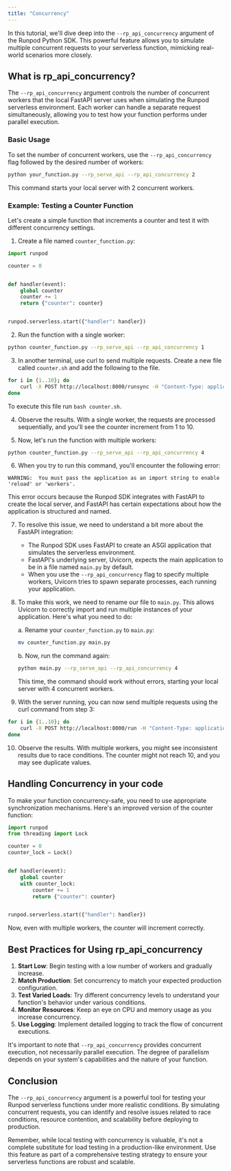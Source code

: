 ```yaml
---
title: "Concurrency"
---
```


In this tutorial, we'll dive deep into the `--rp_api_concurrency` argument of the Runpod Python SDK. This powerful feature allows you to simulate multiple concurrent requests to your serverless function, mimicking real-world scenarios more closely.

## What is rp\_api\_concurrency?

The `--rp_api_concurrency` argument controls the number of concurrent workers that the local FastAPI server uses when simulating the Runpod serverless environment. Each worker can handle a separate request simultaneously, allowing you to test how your function performs under parallel execution.

### Basic Usage

To set the number of concurrent workers, use the `--rp_api_concurrency` flag followed by the desired number of workers:

```sh
python your_function.py --rp_serve_api --rp_api_concurrency 2
```

This command starts your local server with 2 concurrent workers.

### Example: Testing a Counter Function

Let's create a simple function that increments a counter and test it with different concurrency settings.

1. Create a file named `counter_function.py`:

```python
import runpod

counter = 0


def handler(event):
    global counter
    counter += 1
    return {"counter": counter}


runpod.serverless.start({"handler": handler})
```

2. Run the function with a single worker:

```sh
python counter_function.py --rp_serve_api --rp_api_concurrency 1
```

3. In another terminal, use curl to send multiple requests. Create a new file called `counter.sh` and add the following to the file.

```bash
for i in {1..10}; do
    curl -X POST http://localhost:8000/runsync -H "Content-Type: application/json" -d '{"input": {}}' &
done
```

To execute this file run `bash counter.sh`.

4. Observe the results. With a single worker, the requests are processed sequentially, and you'll see the counter increment from 1 to 10.

5. Now, let's run the function with multiple workers:

```sh
python counter_function.py --rp_serve_api --rp_api_concurrency 4
```

6. When you try to run this command, you'll encounter the following error:

```
WARNING:  You must pass the application as an import string to enable 'reload' or 'workers'.
```

This error occurs because the Runpod SDK integrates with FastAPI to create the local server, and FastAPI has certain expectations about how the application is structured and named.

7. To resolve this issue, we need to understand a bit more about the FastAPI integration:

   * The Runpod SDK uses FastAPI to create an ASGI application that simulates the serverless environment.
   * FastAPI's underlying server, Uvicorn, expects the main application to be in a file named `main.py` by default.
   * When you use the `--rp_api_concurrency` flag to specify multiple workers, Uvicorn tries to spawn separate processes, each running your application.

8. To make this work, we need to rename our file to `main.py`. This allows Uvicorn to correctly import and run multiple instances of your application. Here's what you need to do:

   a. Rename your `counter_function.py` to `main.py`:

   ```bash
   mv counter_function.py main.py
   ```

   b. Now, run the command again:

   ```sh
   python main.py --rp_serve_api --rp_api_concurrency 4
   ```

   This time, the command should work without errors, starting your local server with 4 concurrent workers.

9. With the server running, you can now send multiple requests using the curl command from step 3:

```bash
for i in {1..10}; do
    curl -X POST http://localhost:8000/run -H "Content-Type: application/json" -d '{"input": {}}' &
done
```

10. Observe the results. With multiple workers, you might see inconsistent results due to race conditions. The counter might not reach 10, and you may see duplicate values.

## Handling Concurrency in your code

To make your function concurrency-safe, you need to use appropriate synchronization mechanisms. Here's an improved version of the counter function:

```python
import runpod
from threading import Lock

counter = 0
counter_lock = Lock()


def handler(event):
    global counter
    with counter_lock:
        counter += 1
        return {"counter": counter}


runpod.serverless.start({"handler": handler})
```

Now, even with multiple workers, the counter will increment correctly.

## Best Practices for Using rp\_api\_concurrency

1. **Start Low**: Begin testing with a low number of workers and gradually increase.
2. **Match Production**: Set concurrency to match your expected production configuration.
3. **Test Varied Loads**: Try different concurrency levels to understand your function's behavior under various conditions.
4. **Monitor Resources**: Keep an eye on CPU and memory usage as you increase concurrency.
5. **Use Logging**: Implement detailed logging to track the flow of concurrent executions.

It's important to note that `--rp_api_concurrency` provides concurrent execution, not necessarily parallel execution. The degree of parallelism depends on your system's capabilities and the nature of your function.

## Conclusion

The `--rp_api_concurrency` argument is a powerful tool for testing your Runpod serverless functions under more realistic conditions. By simulating concurrent requests, you can identify and resolve issues related to race conditions, resource contention, and scalability before deploying to production.

Remember, while local testing with concurrency is valuable, it's not a complete substitute for load testing in a production-like environment. Use this feature as part of a comprehensive testing strategy to ensure your serverless functions are robust and scalable.

